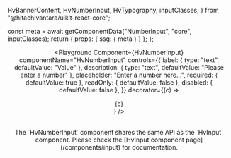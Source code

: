   HvBannerContent,
  HvNumberInput,
  HvTypography,
  inputClasses,
} from "@hitachivantara/uikit-react-core";



  const meta = await getComponentData("NumberInput", "core", inputClasses);
  return { props: { ssg: { meta } } };
};

<Header />

<Playground
  Component={HvNumberInput}
  componentName="HvNumberInput"
  controls={{
    label: { type: "text", defaultValue: "Value" },
    description: { type: "text", defaultValue: "Please enter a number" },
    placeholder: "Enter a number here...",
    required: { defaultValue: true },
    readOnly: { defaultValue: false },
    disabled: { defaultValue: false },
  }}
  decorator={(c) => <div className="w-full">{c}</div>}
/>

<br />

<Callout type="info">
  The `HvNumberInput` component shares the same API as the `HvInput` component.
  Please check the [HvInput component page](/components/input) for
  documentation.
</Callout>
